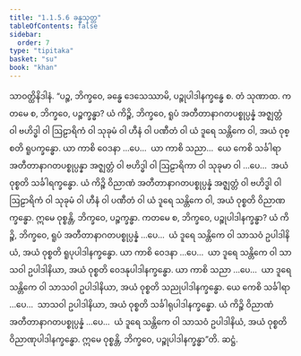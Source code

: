 ```yaml
---
title: "1.1.5.6 ခန္ဓသုတ္တ"
tableOfContents: false
sidebar:
  order: 7
type: "tipitaka"
basket: "su"
book: "khan"
---
```



<DynamicBreadcrumb />

<Division number="48" book="khan">

<Paragraph number="208" book="khan">
သာဝတ္ထိနိဒါနံ. “ပဉ္စ, ဘိက္ခဝေ, ခန္ဓေ ဒေသေဿာမိ, ပဉ္စုပါဒါနက္ခန္ဓေ စ. တံ သုဏာထ. ကတမေ စ, ဘိက္ခဝေ, ပဉ္စက္ခန္ဓာ? ယံ ကိဉ္စိ, ဘိက္ခဝေ, ရူပံ အတီတာနာဂတပစ္စုပ္ပန္နံ အဇ္ဈတ္တံ ဝါ ဗဟိဒ္ဓါ ဝါ ဩဠာရိကံ ဝါ သုခုမံ ဝါ ဟီနံ ဝါ ပဏီတံ ဝါ ယံ ဒူရေ သန္တိကေ ဝါ, အယံ ဝုစ္စတိ ရူပက္ခန္ဓော. ယာ ကာစိ ဝေဒနာ …ပေ…  ယာ ကာစိ သညာ…  ယေ ကေစိ သင်္ခါရာ အတီတာနာဂတပစ္စုပ္ပန္နာ အဇ္ဈတ္တံ ဝါ ဗဟိဒ္ဓါ ဝါ ဩဠာရိကာ ဝါ သုခုမာ ဝါ …ပေ…  အယံ ဝုစ္စတိ သင်္ခါရက္ခန္ဓော. ယံ ကိဉ္စိ ဝိညာဏံ အတီတာနာဂတပစ္စုပ္ပန္နံ အဇ္ဈတ္တံ ဝါ ဗဟိဒ္ဓါ ဝါ ဩဠာရိကံ ဝါ သုခုမံ ဝါ ဟီနံ ဝါ ပဏီတံ ဝါ ယံ ဒူရေ သန္တိကေ ဝါ, အယံ ဝုစ္စတိ ဝိညာဏက္ခန္ဓော. ဣမေ ဝုစ္စန္တိ, ဘိက္ခဝေ, ပဉ္စက္ခန္ဓာ.
</Paragraph>

<Paragraph number="209" book="khan">
ကတမေ စ, ဘိက္ခဝေ, ပဉ္စုပါဒါနက္ခန္ဓာ? ယံ ကိဉ္စိ, ဘိက္ခဝေ, ရူပံ အတီတာနာဂတပစ္စုပ္ပန္နံ …ပေ…  ယံ ဒူရေ သန္တိကေ ဝါ သာသဝံ ဥပါဒါနိယံ, အယံ ဝုစ္စတိ ရူပုပါဒါနက္ခန္ဓော. ယာ ကာစိ ဝေဒနာ …ပေ…  ယာ ဒူရေ သန္တိကေ ဝါ သာသဝါ ဥပါဒါနိယာ, အယံ ဝုစ္စတိ ဝေဒနုပါဒါနက္ခန္ဓော. ယာ ကာစိ သညာ …ပေ…  ယာ ဒူရေ သန္တိကေ ဝါ သာသဝါ ဥပါဒါနိယာ, အယံ ဝုစ္စတိ သညုပါဒါနက္ခန္ဓော. ယေ ကေစိ သင်္ခါရာ …ပေ…  သာသဝါ ဥပါဒါနိယာ, အယံ ဝုစ္စတိ သင်္ခါရုပါဒါနက္ခန္ဓော. ယံ ကိဉ္စိ ဝိညာဏံ အတီတာနာဂတပစ္စုပ္ပန္နံ …ပေ…  ယံ ဒူရေ သန္တိကေ ဝါ သာသဝံ ဥပါဒါနိယံ, အယံ ဝုစ္စတိ ဝိညာဏုပါဒါနက္ခန္ဓော. ဣမေ ဝုစ္စန္တိ, ဘိက္ခဝေ, ပဉ္စုပါဒါနက္ခန္ဓာ”တိ.

</Paragraph>
</Division>

<Paragraph number="210" type="center" book="khan">
ဆဋ္ဌံ.
</Paragraph>